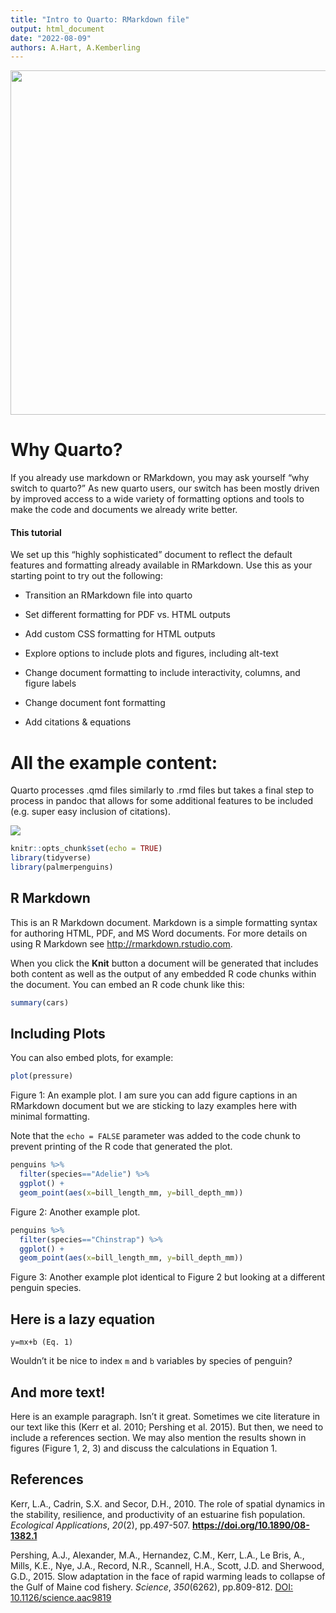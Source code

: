 ```yaml
---
title: "Intro to Quarto: RMarkdown file"
output: html_document
date: "2022-08-09"
authors: A.Hart, A.Kemberling
---
```


![](https://pbs.twimg.com/media/FZ0ux-gXwAMUF0U.jpg){fig-alt="Twitter post by Jonathan Kitt with the phrase 'Me, still learning Rmarkdown... quarto, quarto everywhere.'" width="551" fig-align="center"}

# Why Quarto?

If you already use markdown or RMarkdown, you may ask yourself "why switch to quarto?" As new quarto users, our switch has been mostly driven by improved access to a wide variety of formatting options and tools to make the code and documents we already write better.

#### This tutorial

We set up this "highly sophisticated" document to reflect the default features and formatting already available in RMarkdown. Use this as your starting point to try out the following:

-   Transition an RMarkdown file into quarto

-   Set different formatting for PDF vs. HTML outputs

-   Add custom CSS formatting for HTML outputs

-   Explore options to include plots and figures, including alt-text

-   Change document formatting to include interactivity, columns, and figure labels

-   Change document font formatting

-   Add citations & equations

# All the example content:

Quarto processes .qmd files similarly to .rmd files but takes a final step to process in pandoc that allows for some additional features to be included (e.g. super easy inclusion of citations).

![](https://quarto.org/docs/get-started/hello/images/rstudio-qmd-how-it-works.png)

```r
knitr::opts_chunk$set(echo = TRUE)
library(tidyverse)
library(palmerpenguins)
```

## R Markdown

This is an R Markdown document. Markdown is a simple formatting syntax for authoring HTML, PDF, and MS Word documents. For more details on using R Markdown see <http://rmarkdown.rstudio.com>.

When you click the **Knit** button a document will be generated that includes both content as well as the output of any embedded R code chunks within the document. You can embed an R code chunk like this:

```r
summary(cars)
```

## Including Plots

You can also embed plots, for example:

```r
plot(pressure)
```

Figure 1: An example plot. I am sure you can add figure captions in an RMarkdown document but we are sticking to lazy examples here with minimal formatting.

Note that the `echo = FALSE` parameter was added to the code chunk to prevent printing of the R code that generated the plot.

```r
penguins %>%
  filter(species=="Adelie") %>%
  ggplot() +
  geom_point(aes(x=bill_length_mm, y=bill_depth_mm))
```

Figure 2: Another example plot.

```r
penguins %>%
  filter(species=="Chinstrap") %>%
  ggplot() +
  geom_point(aes(x=bill_length_mm, y=bill_depth_mm))
```

Figure 3: Another example plot identical to Figure 2 but looking at a different penguin species.

## Here is a lazy equation

`y=mx+b (Eq. 1)`

Wouldn't it be nice to index `m` and `b` variables by species of penguin?

## And more text!

Here is an example paragraph. Isn't it great. Sometimes we cite literature in our text like this (Kerr et al. 2010; Pershing et al. 2015). But then, we need to include a references section. We may also mention the results shown in figures (Figure 1, 2, 3) and discuss the calculations in Equation 1.

## References

Kerr, L.A., Cadrin, S.X. and Secor, D.H., 2010. The role of spatial dynamics in the stability, resilience, and productivity of an estuarine fish population. *Ecological Applications*, *20*(2), pp.497-507. [**https://doi.org/10.1890/08-1382.1**](https://doi.org/10.1890/08-1382.1)

Pershing, A.J., Alexander, M.A., Hernandez, C.M., Kerr, L.A., Le Bris, A., Mills, K.E., Nye, J.A., Record, N.R., Scannell, H.A., Scott, J.D. and Sherwood, G.D., 2015. Slow adaptation in the face of rapid warming leads to collapse of the Gulf of Maine cod fishery. *Science*, *350*(6262), pp.809-812. [DOI: 10.1126/science.aac9819](https://doi.org/10.1126/science.aac9819)

